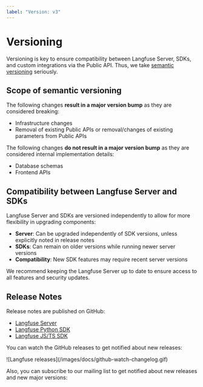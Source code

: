 ```yaml
---
label: "Version: v3"
---
```


# Versioning

Versioning is key to ensure compatibility between Langfuse Server, SDKs, and custom integrations via the Public API. Thus, we take [semantic versioning](https://semver.org/) seriously.

## Scope of semantic versioning

The following changes **result in a major version bump** as they are considered breaking:

- Infrastructure changes
- Removal of existing Public APIs or removal/changes of existing parameters from Public APIs

The following changes **do not result in a major version bump** as they are considered internal implementation details:

- Database schemas
- Frontend APIs

## Compatibility between Langfuse Server and SDKs

Langfuse Server and SDKs are versioned independently to allow for more flexibility in upgrading components:

- **Server**: Can be upgraded independently of SDK versions, unless explicitly noted in release notes
- **SDKs**: Can remain on older versions while running newer server versions
- **Compatibility**: New SDK features may require recent server versions

We recommend keeping the Langfuse Server up to date to ensure access to all features and security updates.

## Release Notes

Release notes are published on GitHub:

- [Langfuse Server](https://github.com/langfuse/langfuse/releases)
- [Langfuse Python SDK](https://github.com/langfuse/langfuse-python/releases)
- [Langfuse JS/TS SDK](https://github.com/langfuse/langfuse-js/releases)

You can watch the GitHub releases to get notified about new releases:

<Frame className="max-w-md block" border>
  ![Langfuse releases](/images/docs/github-watch-changelog.gif)
</Frame>

Also, you can subscribe to our mailing list to get notified about new releases and new major versions:


<ProductUpdateSignup source="self-host versioning" className="my-3 max-w-sm" />
